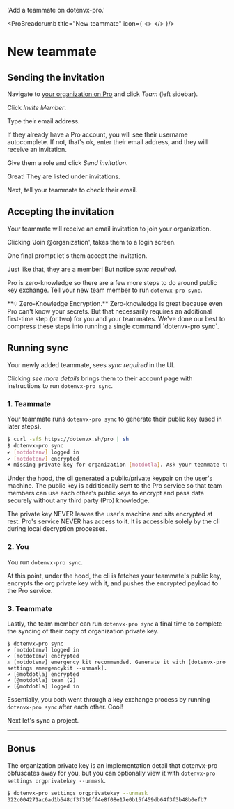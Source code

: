 

  'Add a teammate on dotenvx-pro.'

<ProBreadcrumb title="New teammate" icon={
  <>
    <DotenvxProIcon className="h-9 w-9 text-[#0080FF]"/>
  </>
}/>
# New teammate
<GuideHeading lead={description} />

## Sending the invitation

Navigate to [your organization on Pro](https://pro.dotenvx.com) and click *Team* (left sidebar).

<ScreenshotBrowser url='https://github.com/user-attachments/assets/b7d282e2-9735-48d4-89aa-1657d78cd80f' www='pro.dotenvx.com' width='md:w-4/6' />

Click *Invite Member*.

<ScreenshotBrowser url='https://github.com/user-attachments/assets/5ef57ec8-4211-4b20-a0ad-6577cbf62510' www='pro.dotenvx.com' width='md:w-4/6' />

Type their email address.

<ScreenshotBrowser url='https://github.com/user-attachments/assets/9a7ad8f3-49f2-428a-a4f2-82539c304e09' www='pro.dotenvx.com' width='md:w-4/6' />

<Note>
  If they already have a Pro account, you will see their username autocomplete. If not, that's ok, enter their email address, and they will receive an invitation.
</Note>

Give them a role and click *Send invitation*.

<ScreenshotBrowser url='https://github.com/user-attachments/assets/403036cb-b311-4583-be53-f55856da1f51' www='pro.dotenvx.com' width='md:w-4/6' />

Great! They are listed under invitations.

<ScreenshotBrowser url='https://github.com/user-attachments/assets/745fb9ab-4805-4583-be14-470fca99c92d' www='pro.dotenvx.com' width='md:w-4/6' />

Next, tell your teammate to check their email.

## Accepting the invitation

Your teammate will receive an email invitation to join your organization.

<ScreenshotBrowser url='https://github.com/user-attachments/assets/96000d35-1939-421b-8b51-ba0a0a7c424f' www='apple mail' width='md:w-4/6' />

Clicking 'Join @organization', takes them to a login screen.

<ScreenshotBrowser url='https://github.com/user-attachments/assets/9be6aa33-b46e-4c71-8144-b54298273a60' www='pro.dotenvx.com' width='md:w-4/6' />

One final prompt let's them accept the invitation.

<ScreenshotBrowser url='https://github.com/user-attachments/assets/aca65fe2-3518-4c43-9398-a5e1e1caf845' www='pro.dotenvx.com' width='md:w-4/6' />

Just like that, they are a member! But notice *sync required*. 

<ScreenshotBrowser url='https://github.com/user-attachments/assets/c75ffd8b-968b-4bc3-a3f2-8f669b092c8e' www='pro.dotenvx.com' width='md:w-4/6' />

Pro is zero-knowledge so there are a few more steps to do around public key exchange. Tell your new team member to run `dotenvx-pro sync`.

<Note>
  **💡 Zero-Knowledge Encryption.** Zero-knowledge is great because even Pro can't know your secrets. But that necessarily requires an additional first-time step (or two) for you and your teammates. We've done our best to compress these steps into running a single command `dotenvx-pro sync`.
</Note>

## Running sync

Your newly added teammate, sees *sync required* in the UI.

<ScreenshotBrowser url='https://github.com/user-attachments/assets/8c38b119-569c-4b88-90e8-b3ce3cdbcc87' www='pro.dotenvx.com' width='md:w-4/6' />

Clicking *see more details* brings them to their account page with instructions to run `dotenvx-pro sync`.

<ScreenshotBrowser url='https://github.com/user-attachments/assets/8046026b-f4f7-47eb-b863-fa7d42aa9af2' www='pro.dotenvx.com' width='md:w-4/6' />

### 1. Teammate

Your teammate runs `dotenvx-pro sync` to generate their public key (used in later steps).

```bash
$ curl -sfS https://dotenvx.sh/pro | sh
$ dotenvx-pro sync
✔ [motdotenv] logged in
✔ [motdotenv] encrypted
✖ missing private key for organization [motdotla]. Ask your teammate to run [dotenvx-pro sync] and then try again.
```

Under the hood, the cli generated a public/private keypair on the user's machine. The public key is additionally sent to the Pro service so that team members can use each other's public keys to encrypt and pass data securely without any third party (Pro) knowledge.

<Note>
  The private key NEVER leaves the user's machine and sits encrypted at rest. Pro's service NEVER has access to it. It is accessible solely by the cli during local decryption processes.
</Note>

### 2. You

You run `dotenvx-pro sync`.

At this point, under the hood, the cli is fetches your teammate's public key, encrypts the org private key with it, and pushes the encrypted payload to the Pro service.

### 3. Teammate

Lastly, the team member can run `dotenvx-pro sync` a final time to complete the syncing of their copy of organization private key.

```
$ dotenvx-pro sync
✔ [motdotenv] logged in
✔ [motdotenv] encrypted
⚠ [motdotenv] emergency kit recommended. Generate it with [dotenvx-pro settings emergencykit --unmask].
✔ [@motdotla] encrypted
✔ [@motdotla] team (2)
✔ [@motdotla] logged in
```

Essentially, you both went through a key exchange process by running `dotenvx-pro sync` after each other. Cool!

Next let's sync a project.

---

## Bonus

The organization private key is an implementation detail that dotenvx-pro obfuscates away for you, but you can optionally view it with `dotenvx-pro settings orgprivatekey --unmask`.

```sh
$ dotenvx-pro settings orgprivatekey --unmask
322c004271ac6ad1b548df3f316ff4e8f08e17e0b15f459db64f3f3b48b0efb7
```
